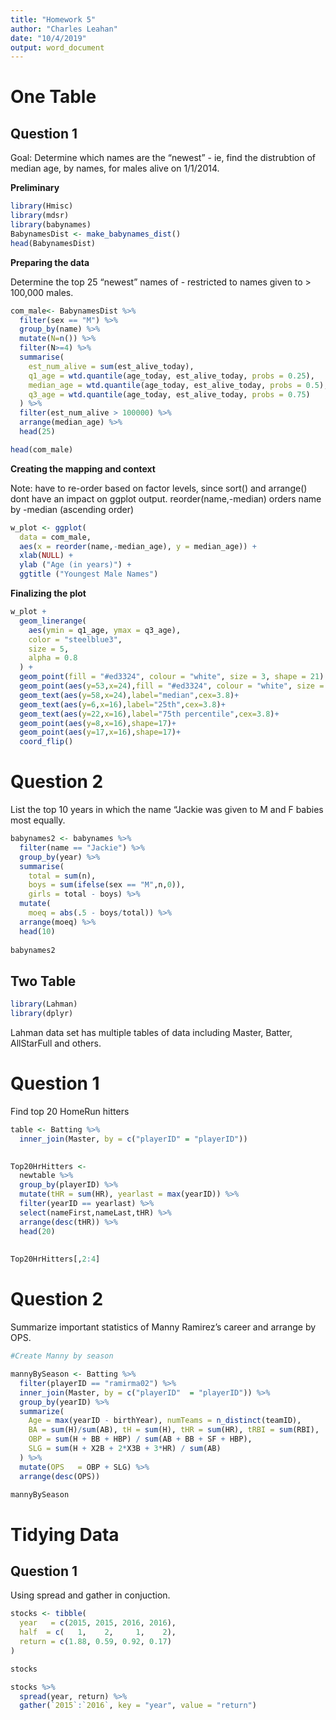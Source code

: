 ---
title: "Homework 5"
author: "Charles Leahan"
date: "10/4/2019"
output: word_document
---


# One Table

## Question 1 

Goal: Determine which names are the "newest" - ie, find the distrubtion of median age, by names, for males alive on 1/1/2014. 

__Preliminary__

```{r warning=FALSE}
library(Hmisc)
library(mdsr)
library(babynames)
BabynamesDist <- make_babynames_dist()
head(BabynamesDist)
```

__Preparing the data__

Determine the top 25 "newest" names of - restricted to names given to > 100,000 males.

```{r}
com_male<- BabynamesDist %>%
  filter(sex == "M") %>%
  group_by(name) %>% 
  mutate(N=n()) %>% 
  filter(N>=4) %>% 
  summarise(
    est_num_alive = sum(est_alive_today),
    q1_age = wtd.quantile(age_today, est_alive_today, probs = 0.25),
    median_age = wtd.quantile(age_today, est_alive_today, probs = 0.5),
    q3_age = wtd.quantile(age_today, est_alive_today, probs = 0.75)
  ) %>%
  filter(est_num_alive > 100000) %>% 
  arrange(median_age) %>%
  head(25)

head(com_male)
```

__Creating the mapping and context__

Note: have to re-order based on factor levels, since sort() and arrange() dont have an impact on ggplot output. reorder(name,-median) orders name by -median (ascending order)

```{r}
w_plot <- ggplot(
  data = com_male,
  aes(x = reorder(name,-median_age), y = median_age)) +
  xlab(NULL) +
  ylab ("Age (in years)") +
  ggtitle ("Youngest Male Names")
```

__Finalizing the plot__

```{r}
w_plot + 
  geom_linerange(
    aes(ymin = q1_age, ymax = q3_age),
    color = "steelblue3", 
    size = 5, 
    alpha = 0.8
  ) + 
  geom_point(fill = "#ed3324", colour = "white", size = 3, shape = 21) +
  geom_point(aes(y=53,x=24),fill = "#ed3324", colour = "white", size = 3, shape = 21) +
  geom_text(aes(y=58,x=24),label="median",cex=3.8)+
  geom_text(aes(y=6,x=16),label="25th",cex=3.8)+
  geom_text(aes(y=22,x=16),label="75th percentile",cex=3.8)+
  geom_point(aes(y=8,x=16),shape=17)+
  geom_point(aes(y=17,x=16),shape=17)+
  coord_flip()

```

# Question 2 

List the top 10 years in which the name "Jackie was given to M and F babies most equally. 


```{r}
babynames2 <- babynames %>% 
  filter(name == "Jackie") %>% 
  group_by(year) %>% 
  summarise(
    total = sum(n),
    boys = sum(ifelse(sex == "M",n,0)),
    girls = total - boys) %>% 
  mutate(
    moeq = abs(.5 - boys/total)) %>% 
  arrange(moeq) %>%
  head(10)
  
babynames2 
```



## Two Table 

```{r}
library(Lahman)
library(dplyr)
```

Lahman data set has multiple tables of data including Master, Batter, AllStarFull and others. 

# Question 1 

Find top 20 HomeRun hitters 

```{r}

table <- Batting %>% 
  inner_join(Master, by = c("playerID" = "playerID"))
  

Top20HrHitters <- 
  newtable %>% 
  group_by(playerID) %>% 
  mutate(tHR = sum(HR), yearlast = max(yearID)) %>%
  filter(yearID == yearlast) %>% 
  select(nameFirst,nameLast,tHR) %>% 
  arrange(desc(tHR)) %>% 
  head(20) 
  
  
Top20HrHitters[,2:4]
```

# Question 2 

Summarize important statistics of Manny Ramirez's career and arrange by OPS.

```{r echo=FALSE}

#Create Manny by season

mannyBySeason <- Batting %>%
  filter(playerID == "ramirma02") %>%
  inner_join(Master, by = c("playerID"  = "playerID")) %>%
  group_by(yearID) %>%
  summarize(
    Age = max(yearID - birthYear), numTeams = n_distinct(teamID),
    BA = sum(H)/sum(AB), tH = sum(H), tHR = sum(HR), tRBI = sum(RBI),
    OBP = sum(H + BB + HBP) / sum(AB + BB + SF + HBP),
    SLG = sum(H + X2B + 2*X3B + 3*HR) / sum(AB)
  ) %>%
  mutate(OPS   = OBP + SLG) %>%
  arrange(desc(OPS))

mannyBySeason
```


# Tidying Data 


## Question 1 

Using spread and gather in conjuction. 

```{r}

stocks <- tibble(
  year   = c(2015, 2015, 2016, 2016),
  half  = c(   1,    2,     1,    2),
  return = c(1.88, 0.59, 0.92, 0.17)
)

stocks
```

```{r}
stocks %>%
  spread(year, return) %>%
  gather(`2015`:`2016`, key = "year", value = "return")
```